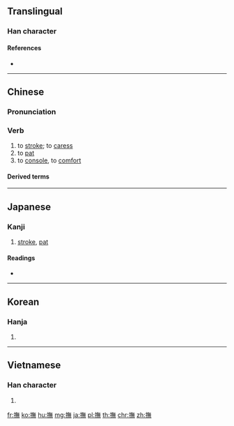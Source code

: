 {{also|抚|拊}}
==Translingual==

===Han character===
{{Han char|rn=64|rad=手|as=12|sn=15|four=58031|canj=QOTF|ids=⿰扌無}}

====References====
* {{Han ref|kx=0456.090|dkj=12743|dj=0805.070|hdz=31958.060|uh=64AB|ud=25771|bh=BCBE|bd=48318}}

----

==Chinese==
{{zh-forms|s=抚}}

===Pronunciation===
{{zh-pron
|m=fǔ
|c=fu2
|h=pfs=
|md=
|mn=qz,tw,xm,zz:hú/xm,tw,zz:bú
|mn_note=bú = vernacular; hú = literary
|w=
|mc=y
|oc=y
|cat=v
}}

===Verb===
{{zh-verb}}

# to [[stroke]]; to [[caress]]
# to [[pat]]
# to [[console]], to [[comfort]]

====Derived terms====
{{zh-der|愛撫|撫養|安撫|撫恤|撫喻|撫育|撫諭|撫順|撫慰|撫軍|輕撫|撫掌|撫州|撫摩|撫摸|撫琴|撫愛|撫綏|撫存|撫字|撫劍|撫孤|撫養成人|撫慰金|撫弄|撫臺|撫棺痛哭|撫躬自問|撫今追昔|撫抱|撫琴|撫平|撫養費|優撫|巡撫|平撫|督撫|招撫|扼喉撫背|慰撫|憶昔撫今|安撫奶嘴|撫髀興嘆|撫髀}}
----

==Japanese==

===Kanji===
{{ja-kanji|grade=n|rs=手12}}

# [[stroke]], [[pat]]

====Readings====
* {{ja-readings|kanyoon=[[ぶ]] (bu)|kanon=[[ふ]] (fu)|goon=[[ふ]] (fu)|kun=[[なでる]] (naderu)}}

----

==Korean==

===Hanja===
{{ko-hanja|hangeul=무|eumhun=|rv=mu|mr=mu|y=mu}}

# {{defn|lang=ko|sort=手12}}

----

==Vietnamese==

===Han character===
{{vi-hantu|[[vỗ]], [[dỗ]], [[phủ]], [[vồ]]|rs=手12}}

# {{defn|lang=vi|sort=手12}}

[[fr:撫]]
[[ko:撫]]
[[hu:撫]]
[[mg:撫]]
[[ja:撫]]
[[pl:撫]]
[[th:撫]]
[[chr:撫]]
[[zh:撫]]